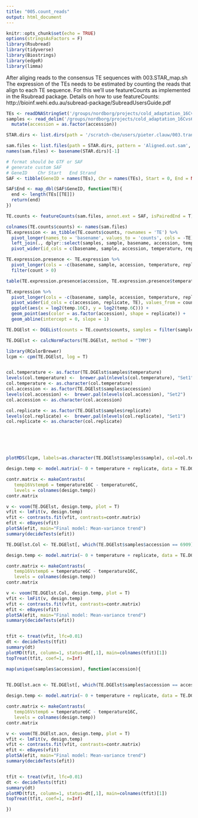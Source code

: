```yaml
---
title: "005.count_reads"
output: html_document
---
```


```r
knitr::opts_chunk$set(echo = TRUE)
options(stringsAsFactors = F)
library(Rsubread)
library(tidyverse)
library(Biostrings)
library(edgeR)
library(limma)
```

After aliging reads to the consensus TE sequences with 003.STAR_map.sh
The expression of the TEs needs to be estimated by counting the reads that align to each TE sequence.
For this we'll use featureCounts as implemented in the Rsubread package.
Details on how to use featureCounts: http://bioinf.wehi.edu.au/subread-package/SubreadUsersGuide.pdf

```r

TEs <- readDNAStringSet('/groups/nordborg/projects/cold_adaptation_16Cvs6C/003.transcriptome/001.8accessions/009.TE_expression_Laura/001.data/001.TE_STAR_index/Ath_RepBase_TEs.fasta', format = 'fasta')
samples <- read_delim('/groups/nordborg/projects/cold_adaptation_16Cvs6C/003.transcriptome/001.8accessions/000.general_data/001.data/samples.txt', delim = '\t') %>%
  mutate(accession = as.factor(accession))
```

```r
STAR.dirs <- list.dirs(path = '/scratch-cbe/users/pieter.clauw/003.transcriptome/001.8accessions/009.TE_expression_Laura/001.data/002.TE_STAR_BAM')

sam.files <- list.files(path = STAR.dirs, pattern = 'Aligned.out.sam', full.names = T)
names(sam.files) <- basename(STAR.dirs)[-1]
```


```r
# format should be GTF or SAF
# generate custom SAF
# GeneID	Chr	Start	End	Strand
SAF <- tibble(GeneID = names(TEs), Chr = names(TEs), Start = 0, End = NA, Strand = '.')

SAF$End <- map_dbl(SAF$GeneID, function(TE){
  end <- length(TEs[[TE]])
  return(end)
})
```


```r
TE.counts <- featureCounts(sam.files, annot.ext = SAF, isPairedEnd = T)
```

```r
colnames(TE.counts$counts) <- names(sam.files)
TE.expression <- as_tibble(TE.counts$counts, rownames = 'TE') %>%
  pivot_longer(names_to = 'basename', values_to = 'counts', cols = -TE) %>%
  left_join(., dplyr::select(samples, sample, basename, accession, temperature, replicate), by = 'basename') %>%
  pivot_wider(id_cols = c(basename, sample, accession, temperature, replicate), names_from = TE, values_from = counts)
```



```r
TE.expression.presence <- TE.expression %>%
  pivot_longer(cols = -c(basename, sample, accession, temperature, replicate), names_to = 'TE', values_to = 'count') %>%
  filter(count > 0)

table(TE.expression.presence$accession, TE.expression.presence$temperature, TE.expression.presence$replicate)
```

```r
TE.expression %>%
  pivot_longer(cols = -c(basename, sample, accession, temperature, replicate), names_to = 'TE', values_to = 'count') %>%
  pivot_wider(id_cols = c(accession, replicate, TE), values_from = count, names_from = temperature, names_prefix = 'temp.') %>%
  ggplot(aes(x = log2(temp.16C), y = log2(temp.6C))) +
  geom_point(aes(color = as.factor(accession), shape = replicate)) +
  geom_abline(intercept = 0, slope = 1)

```


```r
TE.DGElst <- DGEList(counts = TE.counts$counts, samples = filter(samples, basename %in% colnames(TE.counts$counts)))
```

```r
TE.DGElst <- calcNormFactors(TE.DGElst, method = "TMM")
```

```r
library(RColorBrewer)
lcpm <- cpm(TE.DGElst, log = T)


col.temperature <- as.factor(TE.DGElst$samples$temperature)
levels(col.temperature) <-  brewer.pal(nlevels(col.temperature), "Set1")
col.temperature <- as.character(col.temperature)
col.accession <- as.factor(TE.DGElst$samples$accession)
levels(col.accession) <-  brewer.pal(nlevels(col.accession), "Set2")
col.accession <- as.character(col.accession)

col.replicate <- as.factor(TE.DGElst$samples$replicate)
levels(col.replicate) <-  brewer.pal(nlevels(col.replicate), "Set1")
col.replicate <- as.character(col.replicate)






plotMDS(lcpm, labels=as.character(TE.DGElst$samples$sample), col=col.temperature, dim = c(1,2))

```

```r
design.temp <- model.matrix(~ 0 + temperature + replicate, data = TE.DGElst$samples)

contr.matrix <- makeContrasts(
   temp16Vstemp6 = temperature16C - temperature6C, 
   levels = colnames(design.temp))
contr.matrix

v <- voom(TE.DGElst, design.temp, plot = T)
vfit <- lmFit(v, design.temp)
vfit <- contrasts.fit(vfit, contrasts=contr.matrix)
efit <- eBayes(vfit)
plotSA(efit, main="Final model: Mean-variance trend")
summary(decideTests(efit))
```

```r
TE.DGElst.Col <- TE.DGElst[, which(TE.DGElst$samples$accession == 6909)]

design.temp <- model.matrix(~ 0 + temperature + replicate, data = TE.DGElst.Col$samples)

contr.matrix <- makeContrasts(
   temp16Vstemp6 = temperature6C - temperature16C, 
   levels = colnames(design.temp))
contr.matrix

v <- voom(TE.DGElst.Col, design.temp, plot = T)
vfit <- lmFit(v, design.temp)
vfit <- contrasts.fit(vfit, contrasts=contr.matrix)
efit <- eBayes(vfit)
plotSA(efit, main="Final model: Mean-variance trend")
summary(decideTests(efit))


tfit <- treat(vfit, lfc=0.01)
dt <- decideTests(tfit)
summary(dt)
plotMD(tfit, column=1, status=dt[,1], main=colnames(tfit)[1])
topTreat(tfit, coef=1, n=Inf)
```
```r
map(unique(samples$accession), function(accession){
  

TE.DGElst.acn <- TE.DGElst[, which(TE.DGElst$samples$accession == accession)]

design.temp <- model.matrix(~ 0 + temperature + replicate, data = TE.DGElst.acn$samples)

contr.matrix <- makeContrasts(
   temp16Vstemp6 = temperature6C - temperature16C, 
   levels = colnames(design.temp))
contr.matrix

v <- voom(TE.DGElst.acn, design.temp, plot = T)
vfit <- lmFit(v, design.temp)
vfit <- contrasts.fit(vfit, contrasts=contr.matrix)
efit <- eBayes(vfit)
plotSA(efit, main="Final model: Mean-variance trend")
summary(decideTests(efit))


tfit <- treat(vfit, lfc=0.01)
dt <- decideTests(tfit)
summary(dt)
plotMD(tfit, column=1, status=dt[,1], main=colnames(tfit)[1])
topTreat(tfit, coef=1, n=Inf)

})
```

